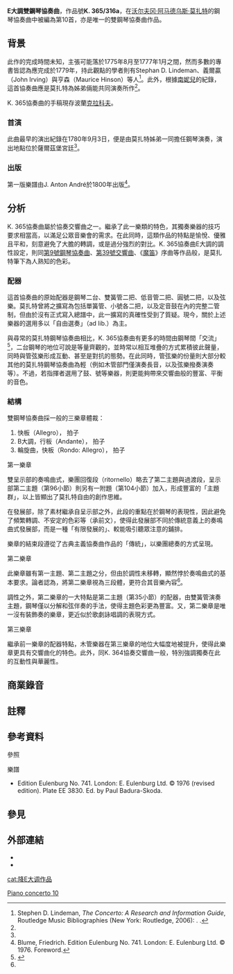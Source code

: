 '''E{{music|flat}}大調雙鋼琴協奏曲'''，作品號'''K. 365/316a'''，在[[沃尔夫冈·阿马德乌斯·莫扎特|沃尔夫冈·阿马德乌斯·莫扎特]]的鋼琴協奏曲中被編為第10首，亦是唯一的雙鋼琴協奏曲作品{{notetag|在此不計入K. 242三鋼琴協奏曲的雙鋼琴改編版本。}}。

== 背景 ==
此作的完成時間未知，{{le|艾倫·泰森|Alan Tyson}}主張可能落於1775年8月至1777年1月之間{{notetag|根據莫扎特父子使用的稿紙（用於第一、第三樂章華彩段）所做出的判斷<ref name=Yang/>{{rp|54}}。}}，然而多數的專書皆認為應完成於1779年，持此觀點的學者則有Stephan D. Lindeman{{譯名請求}}、義爾贏（John Irving）與亨森（Maurice Hinson）等人<ref>Stephen D. Lindeman, ''The Concerto: A Research and Information Guide'', Routledge Music Bibliographies (New York: Routledge, 2006): {{Page needed|date=2020.3}}. {{ISBN|9780415976190}}.</ref>。此外，根據[[瑪利亞·安娜·莫札特|南妮兒]]的紀錄，這首協奏曲應是莫扎特為姊弟倆能共同演奏所作<ref name=Yang/>{{rp|56}}。

K. 365協奏曲的手稿現存波蘭[[克拉科夫|克拉科夫]]{{le|亞捷隆大學圖書館|Jagiellonian Library}}。

=== 首演 ===
此曲最早的演出紀錄在1780年9月3日，便是由莫扎特姊弟一同擔任鋼琴演奏，演出地點位於薩爾茲堡宮廷<ref name=Yang/>{{rp|56}}。

=== 出版 ===
第一版樂譜由J. Anton André{{譯名請求}}於1800年出版<ref>Blume, Friedrich. Edition Eulenburg No. 741. London: E. Eulenburg Ltd. © 1976. Foreword.</ref>。

== 分析 ==
K. 365協奏曲屬於協奏交響曲之一{{notetag|協奏交響曲（{{lang-fr|Symphonie concertante}}）是盛行於十八世紀晚期至十九世紀早期的一種樂種。在法文原文中，形容詞concertante指「協奏的」或「對談般的」<ref name=Yang>{{Cite thesis |degree=碩士 |chapter= |title=莫札特薩爾茲堡時期兩首多鋼琴協奏曲的比較性研究—F大調三鋼琴協奏曲（K. 242）；Eb大調雙鋼琴協奏曲（K. 365） |url=https://hdl.handle.net/11296/4y9e65 |author=楊青樺 |year=2015年8月 |publisher=國立臺灣師範大學 |accessdate=2021-06-04 |docket= |oclc= }}</ref>{{rp|17}}。在莫扎特筆下，這一形式的作品則共計有七首。}}。繼承了此一樂類的特色，其獨奏樂器的技巧要求相當高，以滿足公眾音樂會的需求{{notetag|例如第一樂章使用了三連音、十六分音符快速音群，以及頻繁的斷奏、大跳等，凡此皆顯出K. 365協奏曲是為職業演奏者所作的考量。}}。在此同時，這類作品的特點是愉悅、優雅且平和，刻意避免了大膽的轉調，或是過分強烈的對比。K. 365協奏曲E{{music|flat}}大調的調性設定，則同[[第9钢琴协奏曲_(莫扎特)|第9號鋼琴協奏曲]]、[[第39号交响曲_(莫扎特)|第39號交響曲]]、《[[魔笛|魔笛]]》序曲等作品般，是莫扎特筆下為人熟知的色彩。

=== 配器 ===
這首協奏曲的原始配器是鋼琴二台、雙簧管二把、低音管二把、圓號二把，以及弦樂。莫扎特曾將之擴寫為包括單簧管、小號各二把，以及定音鼓在內的完整二管制，但由於沒有正式寫入總譜中，此一擴寫的真確性受到了質疑{{notetag|以上三項樂器的加入，僅見於[[布赖特科普夫与黑特尔音乐出版社|布赖特科普夫与黑特尔音乐出版社]]所出版的「{{le|舊莫扎特全集|Alte Mozart-Ausgabe|舊全集}}」（1881年）<ref name=Yang/>{{rp|55}}。}}。現今，關於上述樂器的選用多以「自由選奏」（ad lib.）為主。

與尋常的莫扎特鋼琴協奏曲相比，K. 365協奏曲有更多的時間由鋼琴間「交流」<ref>{{cite web|last=Huscher|first=Phillip|url=http://cso.org/uploadedFiles/1_Tickets_and_Events/Program_Notes/ProgramNotes_Mozart_Cto_2Pnos.pdf|title=Concerto for Two Pianos in E-flat Major, K. 365|publisher=[[芝加哥交响乐团|Chicago Symphony Orchestra]]|accessdate=2015-07-31}}{{Dead link}}</ref>，二台鋼琴的地位可說是等量齊觀的，並時常以相互堆疊的方式累積彼此聲量，同時與管弦樂形成互動、甚至是對抗的態勢。在此同時，管弦樂的份量則大部分較其他的莫扎特鋼琴協奏曲為輕（例如木管部門僅演奏長音，以及弦樂撥奏演奏等）。不過，若指揮者選用了鼓、號等樂器，則更能夠帶來交響曲般的豐富、平衡的音色。

=== 結構 ===
雙鋼琴協奏曲採一般的三樂章體裁：
#快板（Allegro），{{music|time|4|4}} 拍子
#B{{music|flat}}大調，行板（Andante），{{music|time|3|4}} 拍子
#輪旋曲，快板（Rondo: Allegro），{{music|time|2|4}} 拍子

;第一樂章
雙呈示部的奏鳴曲式，樂團回復段（ritornello）略去了第二主題與過渡段，呈示部第二主題（第96小節）則另有一附題（第104小節）加入，形成豐富的「主題群」，以上皆顯出了莫扎特自由的創作思維。

在發展部，除了素材繼承自呈示部之外，此段的重點在於鋼琴的表現性，因此避免了頻繁轉調、不安定的色彩等（承前文），使得此發展部不同於傳統意義上的奏鳴曲式發展部，而是一種「有限發展的」、較能吸引聽眾注意的鋪排。

樂章的結束段遵從了古典主義協奏曲作品的「傳統」，以樂團總奏的方式呈現。

;第二樂章
此樂章雖有第一主題、第二主題之分，但由於調性未移轉，顯然悖於奏鳴曲式的基本要求{{notetag|若做細部分析，可發現不論第一主題、第二主題，其調性始終停留在主調B{{music|flat}}大調。特別是二次再返的第一主題（第1、第11、第65小節），句尾和聲一致以「屬-主」作結，予人安定的感受。}}。論者認為，將第二樂章視為三段體，更符合其音樂內容<ref name=Yang/>{{rp|123}}。

調性之外，第二樂章的一大特點是第二主題（第35小節）的配器，由雙簧管演奏主題，鋼琴僅以分解和弦伴奏的手法，使得主題色彩更為豐富{{notetag|雙簧管做為互動樂器的手法向來為莫扎特所愛用，在音樂會詠唱調K. 272的小短曲（cavatina）中，其實際內容便是雙簧管與女高音的二重奏。}}。又，第二樂章是唯一沒有裝飾奏的樂章，更近似於歌劇詠唱調的表現方式。

;第三樂章
繼承前一樂章的配器特點，木管樂器在第三樂章的地位大幅度地被提升，使得此樂章更具有交響曲化的特色。此外，同K. 364協奏交響曲一般，特別強調獨奏在此的互動性與華麗性。
{{expand section}}

== 商業錄音 ==
{{expand section}}

== 註釋 ==
{{notefoot}}

== 參考資料 ==
;參照
{{reflist}}

;樂譜
* Edition Eulenburg No. 741. London: E. Eulenburg Ltd. © 1976 (revised edition). Plate EE 3830. Ed. by Paul Badura-Skoda.

== 參見 ==
{{portal|古典音樂}}

== 外部連結 ==
* {{NMA|147|145|148|37}}
* {{IMSLP|work=Piano Concerto No.10 in E-flat major, K.365/316a (Mozart, Wolfgang Amadeus)}}

{{莫扎特協奏曲}}

{{Authority control}}

[[Category:莫扎特钢琴协奏曲|Piano concerto 10]]

[[cat:降E大调作品|cat:降E大调作品]]